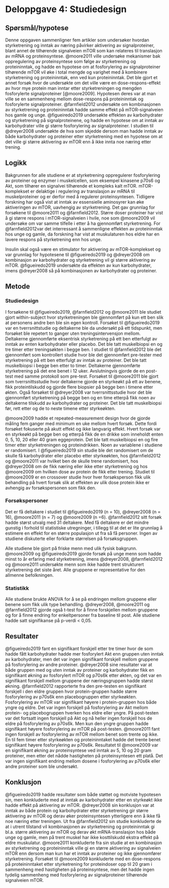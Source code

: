 # Deloppgave 4: Studiedesign

## Spørsmål/hypotese

Denne oppgaven sammenligner fem artikler som undersøker hvordan styrketrening og inntak av næring påvirker aktivering av signalproteiner, blant annet de tilhørende signalveien mTOR som kan relateres til translasjon av mRNA og proteinsyntese. @moore2011 ville undersøke mekanismer bak oppregulering av proteinsyntese som følge av styrketrening og proteininntak, og hadde en hypotese om at fosforylering av signalproteiner tilhørende mTOR vil øke i total mengde og varighet med å kombinere styrketrening og proteininntak, enn ved kun proteininntak. Det ble gjort et annet forsøk hvor de undersøkte om det ville være en dose-respons-effekt av hvor mye protein man inntar etter styrketreningen og mengden fosforylerte signalproteiner [@moore2009]. Hypotesen deres var at man ville se en sammenheng mellom dose-respons på proteininntak og fosforylerte signalproteiner. @farnfield2012 undersøkte om kombinasjonen av styrketrening og proteininntak hadde samme effekt på mTOR-signalveien hos gamle og unge. @figueiredo2019 undersøkte effekten av karbohydrater og styrketrening på signalproteinene, og hadde en hypotese om at inntak av karbohydrater ville gi større fosforylering av signalproteiner. I studien til @dreyer2008 undersøkte de hva som skjedde dersom man hadde inntak av både karbohydrater og proteiner etter styrketrening med en hypotese om at det ville gi større aktivering av mTOR enn å ikke innta noe næring etter trening.

## Logikk

Bakgrunnen for alle studiene er at styrketrening oppregulerer fosforylering av proteiner og enzymer i muskelcellen, som eksempel kinasene p70s6 og Akt, som tilhører en signalvei tilhørende et kompleks kalt mTOR. mTOR-komplekset er delaktige i regulering av translasjon av mRNA til muskelproteiner og er derfor med å regulerer proteinsyntesen. Tidligere forskning har også vist at inntak av essensielle aminosyrer kan øke aktiveringen av mTOR, uavhengig av styrketrening. Det gav grunnlag for forsøkene til @moore2011 og @farnfield2012. Større doser proteiner har vist å gi større respons i mTOR-signalveien i hvile, noe som @moore2009 vil undersøke om var samme tilfelle i etter å ha gjennomført styrketrening. For @farnfield2012var det interressant å sammenligne effekten av proteininntak hos unge og gamle, da forskning har vist at muskulaturen hos eldre har en lavere respons på styrketrening enn hos unge.

Insulin skal også være en stimulator for aktivering av mTOR-komplekset og var grunnlag for hypotesene til @figueiredo2019 og @dreyer2008 om kombinasjon av karbohydrater og styrketrening vil gi større aktivering av mTOR. @figueiredo2019 undersøkte da effekten av kun karbohydrater, imens @dreyer2008 så på kombinasjonen av karbohydrater og proteiner.

## Metode

### Studiedesign

I forsøkene til @figueiredo2019, @farnfield2012 og @moore2011 ble studiet gjort within-subject hvor styrketreningen ble gjennomført på kun ett ben slik at personens andre ben ble sin egen kontroll. Forsøket til @figueiredo2019 var en tverrsnittstudie og deltakerne ble da undersøkt på ett tidspunkt, men forsøket ble repetert to ganger uten treningsintervensjon mellom. Deltakerne gjennomførte eksentrisk styrketrening på ett ben etterfulgt av inntak av enten karbohydrater eller placebo. Det ble tatt muskelbiopsi en og tre timer etter treningsøkten i begge ben. I studiet til @farnfield2012 ble det gjennomført som kontrollert studie hvor ble det gjennomført pre-tester med styrketrening på ett ben etterfulgt av inntak av proteiner. Det ble tatt muskelbiopsi i begge ben etter to timer. Deltakerne gjennomførte styrketrening på det ene benet i 12 uker. Avslutningvis gjorde de en post-test med samme protokoll som pre-test. Forsøket til @moore2011 ble gjort som tverrsnittsstudie hvor deltakerne gjorde en styrkeøkt på ett av benene, fikk proteintilskudd og gjorde flere biopsier på begge ben i timene etter økten. Også forsøket til @dreyer2008 var tverrsnittsstudie hvor det ble gjennomført styrketrening på begge ben og en time etterpå fikk noen av deltakerne tilskudd av karbohydrater og proteiner. Det ble tatt muskelbiopsi før, rett etter og de to neste timene etter styrkeøkten.

@moore2009 hadde et repeated-measurement design hvor de gjorde måling fem ganger med minimum en uke mellom hvert forsøk. Dette fordi forsøket fokuserte på akutt effekt og ikke langvarig effekt. Hvert forsøk var en styrkeøkt på begge ben og etterpå fikk de en drikke som inneholdt enten 0, 5, 10, 20 eller 40 gram eggeprotein. Det ble tatt muskelbiopsi en og fire timer etter styrketreningen og proteindrikken. Noen av variablene i studiene er randomisert. I @figueiredo2019 sin studie ble det randomisert om de skulle få karbohydrater eller placebo etter styrkeøkten, hos @farnfield2012 og @moore2011 var hvilket ben de skulle trene randomisert, hos @dreyer2008 om de fikk næring eller ikke etter styrketrening og hos @moore2009 om hvilken dose av protein de fikk etter trening. Studiet til @moore2009 er en crossover studie hvor hver forsøksperson fikk ulik behandling på hvert forsøk slik at effekten av ulik dose protein ikke er avhengig av forsøkspersonen som fikk den.

### Forsøkspersoner

Det er få deltakere i studiet til @figueiredo2019 (n = 10), @dreyer2008 (n = 16), @moore2011 (n = 7) og @moore2009 (n =6). @farnfield2012 sitt forsøk hadde størst utvalg med 31 deltakere. Med få deltakere er det mindre gunstig i forhold til statistiske utregninger, i tillegg til at det er lite grunnlag å estimere en effekt for en større populasjon ut fra så få personer. Ingen av studiene diskuterte eller forklarte størrelsen på forsøksgruppen.

Alle studiene ble gjort på friske menn med ulik fysisk bakgrunn. @moore2009 og @figueiredo2019 gjorde forsøk på unge menn som hadde minst to år erfaring med styrketrening, imens @dreyer2008, @farnfield2012 og @moore2011 undersøkte menn som ikke hadde trent strukturert styrketrening det siste året. Alle gruppene er representative for den allmenne befolkningen.

### Statistikk

Alle studiene brukte ANOVA for å se på endringen mellom gruppene eller benene som fikk ulik type behandling. @dreyer2008, @moore2011 og @farnfield2012 gjorde også t-test for å finne forskjellen mellom gruppene og for å finne endring for enkeltpersoner fra baseline til post. Alle studiene hadde satt signifikanse på p-verdi \< 0,05.

## Resultater

@figueiredo2019 fant en signifikant forskjell etter tre timer hvor de som hadde fått karbohydrater hadde mer fosforylert Akt enn gruppen uten inntak av karbohydrater, men det var ingen signifikant forskjell mellom gruppene på fosforylering av andre proteiner. @dreyer2008 sine resultater var at både gruppen med og uten inntak av proteiner og karbohydrater fikk en signifikant økning av fosforylert mTOR og p70s6k etter økten, og det var en signifikant forskjell mellom gruppene der næringsgruppen hadde størst økning. @farnfield2012 rapporterte fra den pre-testen en signifikant forskjell i den eldre gruppen hvor protein-gruppen hadde større fosforylering av p70s6k enn placebogruppen etter styrkeøkten. Fosforylering av mTOR var signifikant høyere i protein-gruppen hos både yngre og eldre. Det var ingen forskjell på fosforylering av Akt mellom protein- og placebogruppen hverken hos eldre eller yngre. På post-testen var det fortsatt ingen forskjell på Akt og nå heller ingen forskjell hos de eldre på fosforylering av p70s6k. Men kun den yngre gruppen hadde signifikant høyere fosforylering av mTOR på post-testen. @moore2011 fant ingen forskjell av fosforylering av mTOR mellom benet som trente og ikke. En til fem timer etter styrkeøkten og proteininntaket hadde det trente benet signifikant høyere fosforylering av p70s6k. Resultatet til @moore2009 var en signifikant økning av proteinsyntese ved inntak av 5, 10 og 20 gram proteiner, men etter det nådde hastigheten på proteinsyntesen ett platå. Det var ingen signifikant endring mellom dosene i fosforylering av p70s6k eller andre proteiner som ble undersøkt.

## Konklusjon

@figueiredo2019 hadde resultater som både støttet og motviste hypotesen sin, men konkluderte med at inntak av karbohydrater etter en styrkeøkt ikke hadde effekt på aktivering av mTOR. @dreyer2008 sin konklusjon var at inntak av både protein og karbohydrater etter styrketrening gir større aktivering av mTOR og derav øker proteinsyntesen ytterligere enn å ikke få noe næring etter treningen. Ut fra @farnfield2012 sin studie konkluderte de at i utrent tilstand vil kombinasjonen av styrketrening og proteininntak gi bl.a. større aktivering av mTOR og derav økt mRNA-translasjon hos både unge og gamle, men på trent muskel har ikke kosttilskudd ekstra effekt på eldre muskulatur. @moore2011 konkluderte fra sin studie at en kombinasjon av styrketrening og proteininntak ville gi en større aktivering av signalveien mTOR enn dersom man kun har et inntak av proteiner og ikke gjennomfører styrketrening. Forsøket til @moore2009 konkluderte med en dose-respons på proteininntaket etter styrketrening for proteindoser opp til 20 gram i sammenheng med hastigheten på proteinsyntese, men det hadde ingen tydelig sammenheng med fosforylering av signalproteiner tilhørende signalveien mTOR.
